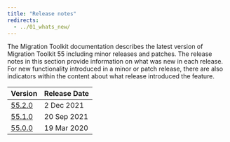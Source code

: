 ```yaml
---
title: "Release notes"
redirects:
  - ../01_whats_new/
---
```


The Migration Toolkit documentation describes the latest version of Migration Toolkit 55 including minor releases and patches. The release notes in this section provide information on what was new in each release. For new functionality introduced in a minor or patch release, there are also indicators within the content about what release introduced the feature.

| Version | Release Date | 
| ------- | ------------ | 
| [55.2.0](07_mkt_552_rel_notes) | 2 Dec 2021  |
| [55.1.0](08_mkt_551_rel_notes) | 20 Sep 2021  |
| [55.0.0](09_mkt_55_rel_notes) | 19 Mar 2020 |

